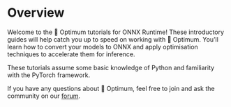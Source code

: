 # Overview

Welcome to the 🤗 Optimum tutorials for ONNX Runtime! These introductory guides will help catch you up to speed on working with 🤗 Optimum. You’ll learn how to convert your models to ONNX and apply optimisation techniques to accelerate them for inference.

These tutorials assume some basic knowledge of Python and familiarity with the PyTorch framework.

If you have any questions about 🤗 Optimum, feel free to join and ask the community on our [forum](https://discuss.huggingface.co/c/optimum/59).